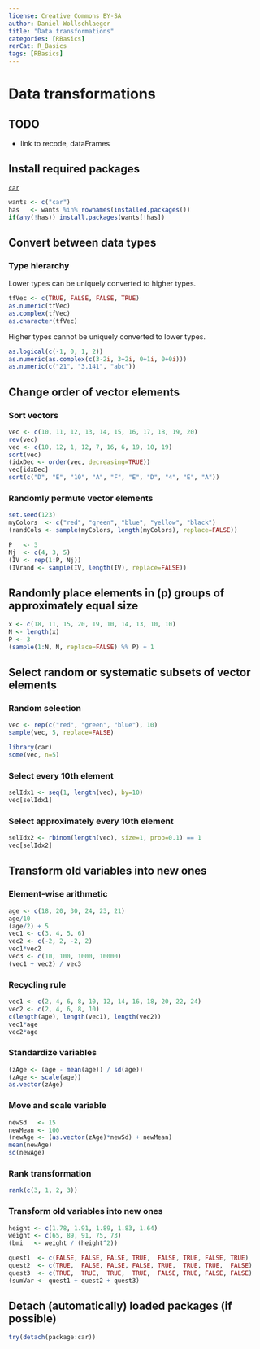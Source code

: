 ---
license: Creative Commons BY-SA
author: Daniel Wollschlaeger
title: "Data transformations"
categories: [RBasics]
rerCat: R_Basics
tags: [RBasics]
---

Data transformations
=========================

TODO
-------------------------

 - link to recode, dataFrames

 Install required packages
-------------------------

[`car`](http://cran.r-project.org/package=car)

```{r}
wants <- c("car")
has   <- wants %in% rownames(installed.packages())
if(any(!has)) install.packages(wants[!has])
```

Convert between data types
-------------------------

### Type hierarchy

Lower types can be uniquely converted to higher types.

```{r}
tfVec <- c(TRUE, FALSE, FALSE, TRUE)
as.numeric(tfVec)
as.complex(tfVec)
as.character(tfVec)
```

Higher types cannot be uniquely converted to lower types.

```{r warning=TRUE}
as.logical(c(-1, 0, 1, 2))
as.numeric(as.complex(c(3-2i, 3+2i, 0+1i, 0+0i)))
as.numeric(c("21", "3.141", "abc"))
```

Change order of vector elements
-------------------------

### Sort vectors

```{r}
vec <- c(10, 11, 12, 13, 14, 15, 16, 17, 18, 19, 20)
rev(vec)
vec <- c(10, 12, 1, 12, 7, 16, 6, 19, 10, 19)
sort(vec)
(idxDec <- order(vec, decreasing=TRUE))
vec[idxDec]
sort(c("D", "E", "10", "A", "F", "E", "D", "4", "E", "A"))
```

### Randomly permute vector elements

```{r}
set.seed(123)
myColors  <- c("red", "green", "blue", "yellow", "black")
(randCols <- sample(myColors, length(myColors), replace=FALSE))
```

```{r}
P   <- 3
Nj  <- c(4, 3, 5)
(IV <- rep(1:P, Nj))
(IVrand <- sample(IV, length(IV), replace=FALSE))
```

Randomly place elements in \(p\) groups of approximately equal size
-------------------------

```{r}
x <- c(18, 11, 15, 20, 19, 10, 14, 13, 10, 10)
N <- length(x)
P <- 3
(sample(1:N, N, replace=FALSE) %% P) + 1
```

Select random or systematic subsets of vector elements
-------------------------

### Random selection

```{r}
vec <- rep(c("red", "green", "blue"), 10)
sample(vec, 5, replace=FALSE)
```

```{r}
library(car)
some(vec, n=5)
```

### Select every 10th element

```{r}
selIdx1 <- seq(1, length(vec), by=10)
vec[selIdx1]
```

### Select approximately every 10th element

```{r}
selIdx2 <- rbinom(length(vec), size=1, prob=0.1) == 1
vec[selIdx2]
```

Transform old variables into new ones
-------------------------

### Element-wise arithmetic

```{r}
age <- c(18, 20, 30, 24, 23, 21)
age/10
(age/2) + 5
vec1 <- c(3, 4, 5, 6)
vec2 <- c(-2, 2, -2, 2)
vec1*vec2
vec3 <- c(10, 100, 1000, 10000)
(vec1 + vec2) / vec3
```

### Recycling rule

```{r warning=TRUE}
vec1 <- c(2, 4, 6, 8, 10, 12, 14, 16, 18, 20, 22, 24)
vec2 <- c(2, 4, 6, 8, 10)
c(length(age), length(vec1), length(vec2))
vec1*age
vec2*age
```

### Standardize variables

```{r}
(zAge <- (age - mean(age)) / sd(age))
(zAge <- scale(age))
as.vector(zAge)
```

### Move and scale variable

```{r}
newSd   <- 15
newMean <- 100
(newAge <- (as.vector(zAge)*newSd) + newMean)
mean(newAge)
sd(newAge)
```

### Rank transformation

```{r}
rank(c(3, 1, 2, 3))
```

### Transform old variables into new ones

```{r}
height <- c(1.78, 1.91, 1.89, 1.83, 1.64)
weight <- c(65, 89, 91, 75, 73)
(bmi   <- weight / (height^2))
```

```{r}
quest1  <- c(FALSE, FALSE, FALSE, TRUE,  FALSE, TRUE, FALSE, TRUE)
quest2  <- c(TRUE,  FALSE, FALSE, FALSE, TRUE,  TRUE, TRUE,  FALSE)
quest3  <- c(TRUE,  TRUE,  TRUE,  TRUE,  FALSE, TRUE, FALSE, FALSE)
(sumVar <- quest1 + quest2 + quest3)
```

Detach (automatically) loaded packages (if possible)
-------------------------

```{r}
try(detach(package:car))
```
